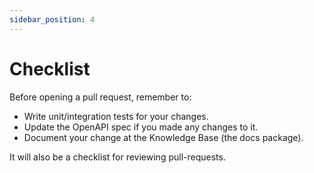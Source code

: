 ```yaml
---
sidebar_position: 4
---
```


# Checklist

Before opening a pull request, remember to:

- Write unit/integration tests for your changes.
- Update the OpenAPI spec if you made any changes to it.
- Document your change at the Knowledge Base (the docs package).

It will also be a checklist for reviewing pull-requests.

